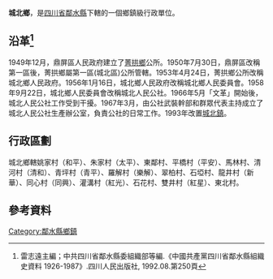 '''城北鄉'''，是[[四川省|四川省]][[鄰水縣|鄰水縣]]下轄的一個鄉鎮級行政單位。

== 沿革<ref>雷志遠主編；中共四川省鄰水縣委組織部等編.《中國共產黨四川省鄰水縣組織史資料 1926-1987》.四川人民出版社, 1992.08.第250頁</ref>==
1949年12月，鼎屏區人民政府建立了[[菁拱鄉|菁拱鄉]]公所。1950年7月30日，鼎屏區改稱第一區後，菁拱鄉屬第一區(城北區)公所管轄。1953年4月24日，菁拱鄉公所改稱城北鄉人民政府。1956年1月16日，城北鄉人民政府改稱城北鄉人民委員會。1958年9月22日，城北鄉人民委員會改稱城北人民公社。1966年5月「文革」開始後，城北人民公社工作受到干擾。1967年3月，由公社武裝幹部和群眾代表主持成立了城北人民公社生產辦公室，負責公社的日常工作。1993年改置[[城北鎮_(鄰水縣)|城北鎮]]。
== 行政區劃 ==
城北鄉轄姚家村（和平）、朱家村（太平）、東鄰村、平橋村（平安）、馬林村、清河村（清和）、青坪村（青平）、羅解村（樂解）、翠柏村、石埡村、龍井村（新華）、同心村（同興）、灌溝村（紅光）、石花村、雙井村（紅星）、東北村。
== 參考資料 ==
{{reflist}}
{{行政區劃小作品}}
{{四川省鄰水縣行政區劃（1953年4月24日至1953年9月4日）}}
{{四川省鄰水縣行政區劃（1953年9月4日至1955年3月5日）}}
{{四川省鄰水縣行政區劃（1955年3月5日至1956年1月24日）}}
{{四川省鄰水縣行政區劃（1956年1月24日至1963年5月25日）}}
{{四川省鄰水縣行政區劃（1963年5月25日至1993年12月31日）}}

[[Category:鄰水縣鄉鎮|Category:鄰水縣鄉鎮]]